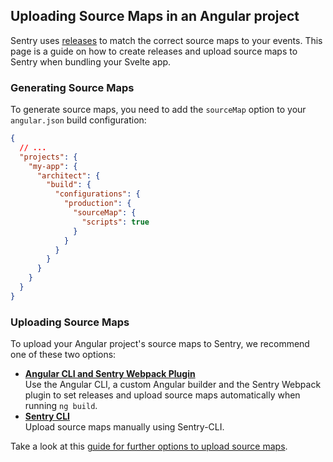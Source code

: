 ## Uploading Source Maps in an Angular project

Sentry uses [releases](/product/releases/) to match the correct source maps to your events.
This page is a guide on how to create releases and upload source maps to Sentry when bundling your Svelte app.

### Generating Source Maps

To generate source maps, you need to add the `sourceMap` option to your `angular.json` build configuration:

```json {filename:angular.json}
{
  // ...
  "projects": {
    "my-app": {
      "architect": {
        "build": {
          "configurations": {
            "production": {
              "sourceMap": {
                "scripts": true
              }
            }
          }
        }
      }
    }
  }
}
```

### Uploading Source Maps

To upload your Angular project's source maps to Sentry, we recommend one of these two options:

- [**Angular CLI and Sentry Webpack Plugin**](./uploading/angular-webpack/) <br/>
  Use the Angular CLI, a custom Angular builder and the Sentry Webpack plugin to set releases and upload source maps automatically when running `ng build`.
- [**Sentry CLI**](./uploading/cli/)<br/>
  Upload source maps manually using Sentry-CLI.

Take a look at this [guide for further options to upload source maps](./uploading/).
